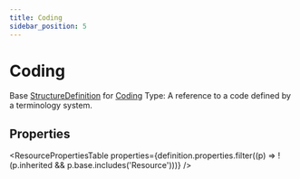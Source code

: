 ```yaml
---
title: Coding
sidebar_position: 5
---
```



# Coding

Base <a href="/docs/api/fhir/resources/structuredefinition">StructureDefinition</a> for <a href="/docs/api/fhir/datatypes/coding">Coding</a> Type: A reference to a code defined by a terminology system.

<Tabs queryString="section">
<TabItem value="schema" label="Schema" default>

## Properties

<ResourcePropertiesTable
  properties={definition.properties.filter((p) => !(p.inherited && p.base.includes('Resource')))}
/>

</TabItem>
  


</Tabs>
